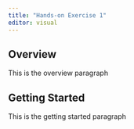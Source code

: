 ```yaml
---
title: "Hands-on Exercise 1"
editor: visual
---
```


## Overview

This is the overview paragraph

## Getting Started

This is the getting started paragraph
